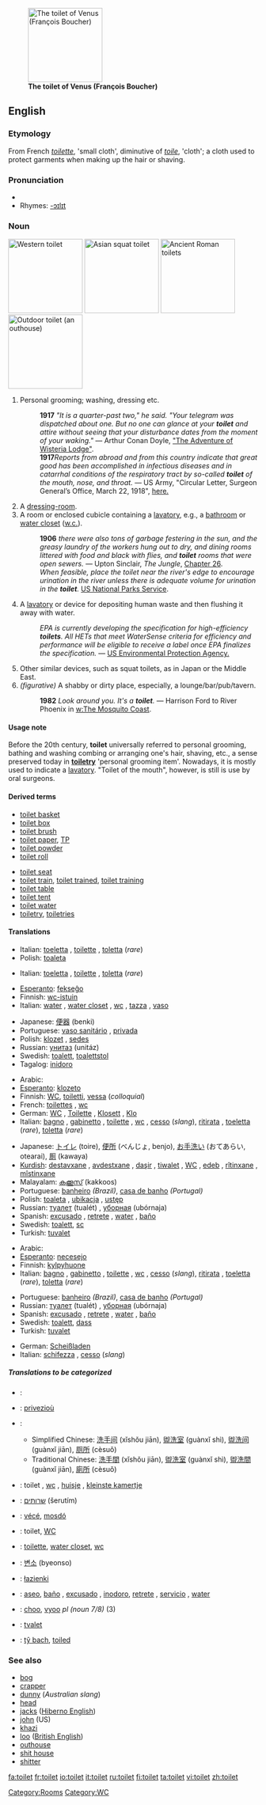 [[Image:François Boucher 029.jpg|thumb|right|150px|'''The toilet of Venus (François Boucher)''']]
==English==
{{wikipedia}}
===Etymology===
From French ''[[toilette]]'', 'small cloth', diminutive of ''[[toile]]'', 'cloth'; a cloth used to protect garments when making up the hair or shaving.

===Pronunciation===
*{{IPA|/ˈtɔɪ.lət/}}
*Rhymes: [[Rhymes:English:-ɔɪlɪt|-ɔɪlɪt]]

===Noun===
{{en-noun}}
[[Image:Decorative toilet seat.jpg|thumb|right|150px|'''Western toilet''']]
[[Image:JapaneseSquatToilet.jpg|thumb|right|150px|'''Asian squat toilet''']]
[[Image:Ostia-Toilets.JPG|thumb|right|150px|'''Ancient Roman toilets''']]
[[Image:Outhouse bathroom.jpg|thumb|right|150px|'''Outdoor toilet (an outhouse)''']]
# {{archaic}} Personal grooming; washing, dressing etc.
#:'''1917''' ''"It is a quarter-past two," he said. "Your telegram was dispatched about one. But no one can glance at your '''toilet''' and attire without seeing that your disturbance dates from the moment of your waking."'' — Arthur Conan Doyle, [[s:The Adventure of Wisteria Lodge|"The Adventure of Wisteria Lodge"]].
#:'''1917'''''Reports from abroad and from this country indicate that great good has been accomplished in infectious diseases and in catarrhal conditions of the respiratory tract by so-called '''toilet''' of the mouth, nose, and throat.'' — US Army, "Circular Letter, Surgeon General’s Office, March 22, 1918", [http://history.amedd.army.mil/booksdocs/wwi/1918flu/Documents/Extractsonflu.htm here.]
# A [[dressing-room]].
# A room or enclosed cubicle containing a [[lavatory]], e.g., a [[bathroom]] or [[water closet]] ([[w.c.]]).
#:'''1906''' ''there were also tons of garbage festering in the sun, and the greasy laundry of the workers hung out to dry, and dining rooms littered with food and black with flies, and '''toilet''' rooms that were open sewers.'' — Upton Sinclair, ''The Jungle'', [[s:The Jungle/Chapter 26|Chapter 26]].
#:''When feasible, place the toilet near the river's edge to encourage urination in the river unless there is adequate volume for urination in the '''toilet'''.'' [http://www.nps.gov/cany/river/toilets.htm US National Parks Service].
# A [[lavatory]] or device for depositing human waste and then flushing it away with water.
#:''EPA is currently developing the specification for high-efficiency '''toilets'''. All HETs that meet WaterSense criteria for efficiency and performance will be eligible to receive a label once EPA finalizes the specification.'' — [http://www.epa.gov/watersense/partners/specs/het.htm US Environmental Protection Agency.]
# Other similar devices, such as squat toilets, as in Japan or the Middle East.
#''(figurative)'' A shabby or dirty place, especially, a lounge/bar/pub/tavern.
#:'''1982''' ''Look around you. It's a '''toilet'''.'' — Harrison Ford to River Phoenix in [[w:The Mosquito Coast]].

====Usage note====
Before the 20th century, '''toilet''' universally referred to personal grooming, bathing and washing combing or arranging one's hair, shaving, etc., a sense preserved today in '''[[toiletry]]''' 'personal grooming item'. Nowadays, it is mostly used to indicate a [[lavatory]]. "Toilet of the mouth", however, is still is use by oral surgeons. 

====Derived terms====
{{top2}}
*[[toilet basket]]
*[[toilet box]]
*[[toilet brush]]
*[[toilet paper]], [[TP]]
*[[toilet powder]]
*[[toilet roll]]
{{mid2}}
*[[toilet seat]]
*[[toilet train]], [[toilet trained]], [[toilet training]]
*[[toilet table]]
*[[toilet tent]]
*[[toilet water]]
*[[toiletry]], [[toiletries]]
{{bottom}}

====Translations====
{{trans-top|personal grooming}}
*Italian: [[toeletta]] {{f}}, [[toilette#Italian|toilette]] {{f}}, [[toletta]] {{f}} (''rare'')
*Polish: [[toaleta]] {{f}}
{{trans-mid}}
{{trans-bottom}}

{{trans-top|dressing room}}
*Italian: [[toeletta]] {{f}}, [[toilette#Italian|toilette]] {{f}}, [[toletta]] {{f}} (''rare'')
{{trans-mid}}
{{trans-bottom}}

{{trans-top|ceramic bowl}}
*[[Esperanto]]: [[fekseĝo]]
*Finnish: [[wc-istuin]]
*Italian: [[water#Italian|water]] {{m}}, [[water closet#Italian|water closet]] {{m}}, [[wc#Italian|wc]] {{m}}, [[tazza]] {{f}}, [[vaso]] {{m}}
{{trans-mid}}
*Japanese: [[便器]] (benki)
*Portuguese: [[vaso sanitário]] {{m}}, [[privada]] {{f}}
*Polish: [[klozet]] {{m}}, [[sedes]] {{m}} 
*Russian: [[унитаз]] (unitáz) {{m}}
*Swedish: [[toalett]], [[toalettstol]]
*Tagalog: [[inidoro]]
{{trans-bottom}}

{{trans-top|lavatory, w.c.}}
*Arabic: {{ARchar|[[مرحاض]]}} {{Unicode|(merħá:ɖ)}} {{m}}
*[[Esperanto]]: [[klozeto]]
*Finnish: [[WC]], [[toiletti]], [[vessa]] (''colloquial'')
*French: [[toilettes]] {{f}} {{p}}, [[wc]] {{m}}
*German: [[WC]] {{n}}, [[Toilette]] {{f}}, [[Klosett]] {{n}}, [[Klo]] {{n}}
*Italian: [[bagno]] {{m}}, [[gabinetto]] {{m}}, [[toilette]] {{f}}, [[wc#Italian|wc]] {{m}}, [[cesso]] {{m}} (''slang''), [[ritirata]] {{f}}, [[toeletta]] {{f}} (''rare''), [[toletta]] {{f}} (''rare'')
{{trans-mid}}
*Japanese: [[トイレ]] (toire), [[便所]] (べんじょ, benjo), [[お手洗い]] (おてあらい, otearai), [[厠]] (kawaya)
*[[Kurdish]]: [[destavxane]] {{f}}, [[avdestxane]] {{f}}, [[daşir]] {{f}}, [[tiwalet]] {{f}}, [[WC]] {{f}}, [[edeb]] {{f}}, [[rîtinxane]] {{f}}, [[mîstinxane]] {{f}}
*Malayalam: [[കക്കൂസ്]] (kakkoos)
*Portuguese: [[banheiro]] {{m}} ''(Brazil)'', [[casa de banho]] {{f}} ''(Portugal)''
*Polish: [[toaleta]] {{f}}, [[ubikacja]] {{f}}, [[ustęp]] {{m}}
*Russian: [[туалет]] (tualét) {{m}}, [[уборная]] (ubórnaja) {{f}}
*Spanish: [[excusado]] {{m}}, [[retrete]] {{m}}, [[water]] {{m}}, [[baño]] {{m}}
*Swedish: [[toalett]], [[sc]]
*Turkish: [[tuvalet]]
{{trans-bottom}}

{{trans-top|bathroom with toilet}}
*Arabic: {{ARchar|[[مرحاض]]}} {{Unicode|(merħá:ɖ)}} {{m}}
*[[Esperanto]]: [[necesejo]]
*Finnish: [[kylpyhuone]]
*Italian: [[bagno]] {{m}}, [[gabinetto]] {{m}}, [[toilette]] {{f}}, [[wc#Italian|wc]] {{m}}, [[cesso]] {{m}} (''slang''), [[ritirata]] {{f}}, [[toeletta]] {{f}} (''rare''), [[toletta]] {{f}} (''rare'')
{{trans-mid}}
*Portuguese: [[banheiro]] {{m}} ''(Brazil)'', [[casa de banho]] {{f}} ''(Portugal)''
*Russian: [[туалет]] (tualét) {{m}}, [[уборная]] (ubórnaja) {{f}}
*Spanish: [[excusado]] {{m}}, [[retrete]] {{m}}, [[water]] {{m}}, [[baño]] {{m}}
*Swedish: [[toalett]], [[dass]]
*Turkish: [[tuvalet]]
{{trans-bottom}}

{{trans-top|dirty place}}
*German: [[Scheißladen]] {{m}}
*Italian: [[schifezza]] {{f}}, [[cesso]] {{m}} (''slang'')
{{trans-mid}}
{{trans-bottom}}

=====Translations to be categorized=====
{{checktrans}}
{{top}}
*{{ttbc|Arabic}}: {{ARchar|[[مرحاض]]}} {{Unicode|(merħá:ɖ)}} {{m}}
*{{ttbc|Breton}}: [[privezioù]] {{p}}
*{{ttbc|Chinese}}:
**Simplified Chinese: [[洗手间]] (xǐshǒu jiān), [[盥洗室]] (guànxǐ shì), [[盥洗间]] (guànxǐ jiān), [[厕所]] (cèsuǒ)
**Traditional Chinese: [[洗手間]] (xǐshǒu jiān), [[盥洗室]] (guànxǐ shì), [[盥洗間]] (guànxǐ jiān), [[廁所]] (cèsuǒ)
*{{ttbc|Dutch}}: toilet {{n}}, [[wc]] {{m}}, [[huisje]] {{n}}, [[kleinste kamertje]] {{n}}
*{{ttbc|Hebrew}}: [[שרותים]] (šerutím) {{m}} {{p}}
*{{ttbc|Hungarian}}: [[vécé]], [[mosdó]]
*{{ttbc|Indonesian}}: toilet, [[WC]]
*{{ttbc|Interlingua}}: [[toilette]], [[water closet]], [[wc]]
{{mid}}
*{{ttbc|Korean}}: [[변소]] (byeonso)
*{{ttbc|Polish}}: [[łazienki]]
*{{ttbc|Spanish}}: [[aseo]], [[baño]] {{m}}, [[excusado]] {{m}}, [[inodoro]], [[retrete]] {{m}}, [[servicio]] {{m}}, [[water]] {{m}}
*{{ttbc|Swahili}}: [[choo]], [[vyoo]] ''pl (noun 7/8)'' (3)
*{{ttbc|Volapük}}: [[tvalet]]
*{{ttbc|Welsh}}: [[tŷ bach]], [[toiled]]
{{bottom}}

===See also===
*[[bog]]
*[[crapper]]
*[[dunny]] (''Australian slang'')
*[[head]]
*[[jacks]] ([[Hiberno English]])
*[[john]] (US)
*[[khazi]]
*[[loo]] ([[British English]])
*[[outhouse]]
*[[shit house]]
*[[shitter]]


[[Category:Rooms]]
[[Category:WC]]

[[fa:toilet]]
[[fr:toilet]]
[[io:toilet]]
[[it:toilet]]
[[ru:toilet]]
[[fi:toilet]]
[[ta:toilet]]
[[vi:toilet]]
[[zh:toilet]]